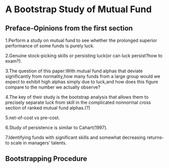 A Bootstrap Study of Mutual Fund
=================================
Preface-Opinions from the first section
---------------------------------
1.Perform a study on mutual fund to see whether the prolonged superior performance of some funds is purely luck.

2.Genuine stock-picking skills or persisting luck(or can luck persist?how to exam?).

3.The question of this paper:With mutual fund alphas that deviate significantly from normality,how many funds from a large group would we expect to exhibit high alphas simply due to luck,and how does this figure compare to the number we actually observe?

4.The key of their study is the bootstrap analysis that allows them to precisely separate luck from skill in the complicated nonnormal cross section of ranked mutual fund alphas.(?)

5.net-of-cost vs pre-cost.

6.Study of persistence is similar to Cahart(1997).

7.Identifying funds with significant skills and somewhat decreasing returns-to scale in managers' talents.

Bootstrapping Procedure
-------------------------------------------------